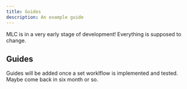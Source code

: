 ```yaml
---
title: Guides
description: An example guide
---
```



<Aside>MLC is in a very early stage of development! Everything is supposed to change.</Aside>

## Guides

Guides will be added once a set worklflow is implemented and tested.
Maybe come back in six month or so.